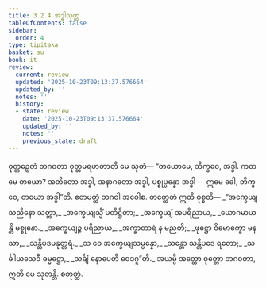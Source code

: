 ```yaml
---
title: 3.2.4 အဒ္ဓါသုတ္တ
tableOfContents: false
sidebar:
  order: 4
type: tipitaka
basket: su
book: it
review:
  current: review
  updated: '2025-10-23T09:13:37.576664'
  updated_by: ''
  notes: ''
  history:
  - state: review
    date: '2025-10-23T09:13:37.576664'
    updated_by: ''
    notes: ''
    previous_state: draft
---
```



<ReviewStatus review={frontmatter.review} showDetails={true} />

<HypothesisAnnotation frontmatter={frontmatter} />

<DynamicBreadcrumb />

<Division number="63" book="it" e="ch" v="18" p="232">

<Paragraph number="406" book="it">
ဝုတ္တဉှေတံ ဘဂဝတာ ဝုတ္တမရဟတာတိ မေ သုတံ—
</Paragraph>

<Paragraph number="407" book="it">
“တယောမေ, ဘိက္ခဝေ, အဒ္ဓါ. ကတမေ တယော? အတီတော အဒ္ဓါ, အနာဂတော အဒ္ဓါ, ပစ္စုပ္ပန္နော အဒ္ဓါ—  ဣမေ ခေါ, ဘိက္ခဝေ, တယော အဒ္ဓါ”တိ. ဧတမတ္ထံ ဘဂဝါ အဝေါစ. တတ္ထေတံ ဣတိ ဝုစ္စတိ—
</Paragraph>

<Paragraph number="408" type="verses" book="it">
_“အက္ခေယျသညိနော သတ္တာ,_  
_အက္ခေယျသ္မိံ ပတိဋ္ဌိတာ;_  
_အက္ခေယျံ အပရိညာယ,_  
_ယောဂမာယန္တိ မစ္စုနော._  

</Paragraph>

<Paragraph number="409" type="verses" book="it">
_အက္ခေယျဉ္စ ပရိညာယ,_  
_အက္ခာတာရံ န မညတိ;_  
_ဖုဋ္ဌော ဝိမောက္ခော မနသာ,_  
_သန္တိပဒမနုတ္တရံ._  

</Paragraph>

<Paragraph number="410" type="verses" book="it">
_သ ဝေ အက္ခေယျသမ္ပန္နော,_  
_သန္တော သန္တိပဒေ ရတော;_  
_သင်္ခါယသေဝီ ဓမ္မဋ္ဌော,_  
_သင်္ချံ နောပေတိ ဝေဒဂူ”တိ._  

</Paragraph>

<Paragraph number="411" book="it">
အယမ္ပိ အတ္ထော ဝုတ္တော ဘဂဝတာ, ဣတိ မေ သုတန္တိ.

</Paragraph>
</Division>

<Paragraph number="412" type="center" book="it">
စတုတ္ထံ.
</Paragraph>